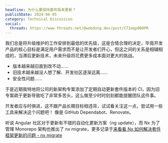 ```yaml
---
headline: 为什么要保持套件版本更新？
publishDate: 2024-06-05
category: Technical Discussion
social:
  threads: https://www.threads.net/@webdong.dev/post/C71eqp0B0PR
---
```


我们总是将升级维护的工作安排到最低的优先级，这是合情合理的决定，毕竟开发产品的核心目标是满足用户需求而不是让开发者们开心，但这之间的关系是相辅相成的，当滞后更新技术，未来升级将花费更多成本面对更大的挑战。

- 版本越来越旧直到改不动……
- 旧技术越来越没人想了解、开发社区逐渐远离……
- 安全性问题……

于是近期我特地将公司的新架构专案添加了定期自动更新套件版本的 CI，因为旧专案疏于更新导致吃了非常多苦头，这么做至少时时刻刻都能提醒团队这件事。

开发者应与时俱进，这不跟产品长期目标相违背，试试看关注这一点，尝试用一些工具来解决这个问题吧！ 像是 GitHub Dependabot、Renovate。

听说 Angular 社区对于更新有不错的自动化更新方案（ng update），而 Nx 为了管理 Monorepo 架构也推出了 nx migrate，更多记录于[来看看 Nx 如何解决套件框架更新的问题 - nx migrate](https://www.webdong.dev/post/nx-migrate-to-solve-upgrade-problem/)
